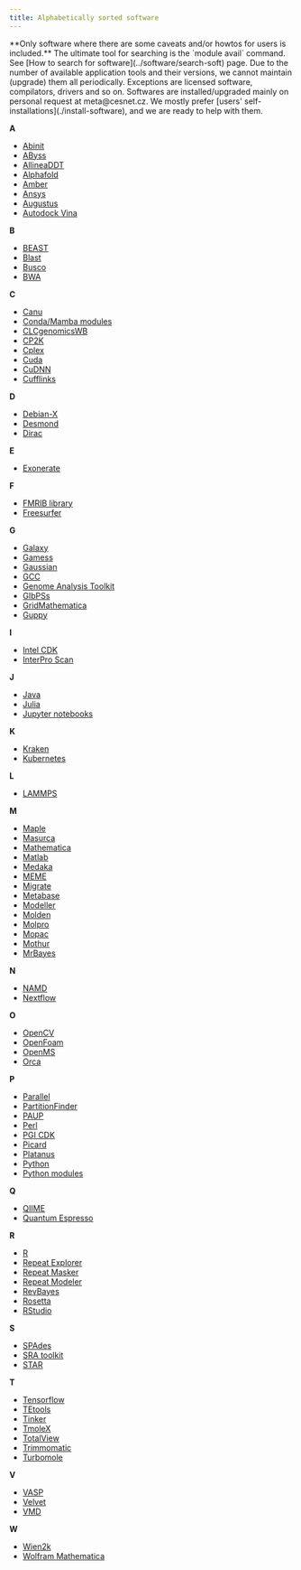 ```yaml
---
title: Alphabetically sorted software
---
```

<Callout type="info" title="The list is not complete.">
**Only software where there are some caveats and/or howtos for users is included.** The ultimate tool for searching is the `module avail` command. See [How to search for software](../software/search-soft) page.
</Callout>


<Callout type="info" title="New software or its version.">
Due to the number of available application tools and their versions, we cannot maintain (upgrade) them all periodically. Exceptions are licensed software, compilators, drivers and so on. Softwares are installed/upgraded mainly on personal request at meta@cesnet.cz. We mostly prefer [users' self-installations](./install-software), and we are ready to help with them.
</Callout>

**A**

- [Abinit](../software/sw-list/abinit)
- [AByss](../software/sw-list/abyss)
- [AllineaDDT](../software/sw-list/allinea-ddt)
- [Alphafold](../software/sw-list/alphafold)
- [Amber](../software/sw-list/amber)
- [Ansys](../software/sw-list/ansys)
- [Augustus](../software/sw-list/augustus)
- [Autodock Vina](../software/sw-list/autodock-vina)

**B**

- [BEAST](../software/sw-list/beast)
- [Blast](../software/sw-list/blast) 
- [Busco](../software/sw-list/busco)
- [BWA](../software/sw-list/bwa)

**C**

- [Canu](../software/sw-list/canu)
- [Conda/Mamba modules](../software/sw-list/conda-modules)
- [CLCgenomicsWB](../software/sw-list/clcbio-genomics-wb)
- [CP2K](../software/sw-list/cp2k)
- [Cplex](../software/sw-list/cplex)
- [Cuda](../software/sw-list/cuda) 
- [CuDNN](../software/sw-list/cudnn) 
- [Cufflinks](../software/sw-list/cufflinks)

**D**

- [Debian-X](../software/sw-list/debian-x)
- [Desmond](../software/sw-list/desmond)
- [Dirac](../software/sw-list/dirac)

**E**

- [Exonerate](../software/sw-list/exonerate)

**F**

- [FMRIB library](../software/sw-list/fsl)
- [Freesurfer](../software/sw-list/freesurfer)

**G**

- [Galaxy](../related/galaxy)
- [Gamess](../software/sw-list/gamess)
- [Gaussian](../software/sw-list/gaussian)
- [GCC](../software/sw-list/gcc)
- [Genome Analysis Toolkit](../software/sw-list/gatk)
- [GIbPSs](../software/sw-list/gibpss)
- [GridMathematica](../software/sw-list/gridmathematica)
- [Guppy](../software/sw-list/guppy)

**I**

- [Intel CDK](../software/sw-list/intel)
- [InterPro Scan](../software/sw-list/interproscan)

**J**

- [Java](../software/sw-list/java)
- [Julia](../software/sw-list/julia)
- [Jupyter notebooks](../software/sw-list/jupyter)


**K**

- [Kraken](../software/sw-list/kraken)
- [Kubernetes](../related/kubernetes)

**L**

- [LAMMPS](../software/sw-list/lammps)

**M**

- [Maple](../software/sw-list/maple)
- [Masurca](../software/sw-list/masurca)
- [Mathematica](../software/sw-list/wolfram-math)
- [Matlab](../software/sw-list/matlab)
- [Medaka](../software/sw-list/medaka)
- [MEME](../software/sw-list/meme)
- [Migrate](../software/sw-list/migrate)
- [Metabase](../software/sw-list/metabase)
- [Modeller](../software/sw-list/modeller)
- [Molden](../software/sw-list/molden)
- [Molpro](../software/sw-list/molpro)
- [Mopac](../software/sw-list/mopac)
- [Mothur](../software/sw-list/mothur)
- [MrBayes](../software/sw-list/mrbayes)

**N**

- [NAMD](../software/sw-list/namd)
- [Nextflow](../software/sw-list/nextflow)

**O**

- [OpenCV](../software/sw-list/opencv)
- [OpenFoam](../software/sw-list/openfoam)
- [OpenMS](../software/sw-list/openms)
- [Orca](../software/sw-list/orca)

**P**

- [Parallel](../software/sw-list/parallel)
- [PartitionFinder](../software/sw-list/partition-finder)
- [PAUP](../software/sw-list/paup)
- [Perl](../software/sw-list/perl-modules)
- [PGI CDK](../software/sw-list/pgi-cdk)
- [Picard](../software/sw-list/picard)
- [Platanus](../software/sw-list/platanus)
- [Python](../software/sw-list/python)
- [Python modules](../software/sw-list/python-modules)

**Q**

- [QIIME](../software/sw-list/qiime)
- [Quantum Espresso](../software/sw-list/quantum-espresso)


**R**

- [R](../software/sw-list/r)
- [Repeat Explorer](../software/sw-list/repeat-explorer)
- [Repeat Masker](../software/sw-list/repeat-masker)
- [Repeat Modeler](../software/sw-list/repeat-modeler)
- [RevBayes](../software/sw-list/revbayes)
- [Rosetta](../software/sw-list/rosetta)
- [RStudio](../software/sw-list/rstudio)

**S**

- [SPAdes](../software/sw-list/spades)
- [SRA toolkit](../software/sw-list/sra-toolkit)
- [STAR](../software/sw-list/star)

**T**

- [Tensorflow](../software/sw-list/tensor-flow)
- [TEtools](../software/sw-list/tetools)
- [Tinker](../software/sw-list/tinker)
- [TmoleX](../software/sw-list/tmolex)
- [TotalView](../software/sw-list/total-view)
- [Trimmomatic](../software/sw-list/trimmomatic)
- [Turbomole](../software/sw-list/turbomole)

**V**

- [VASP](../software/sw-list/vasp)
- [Velvet](../software/sw-list/velvet)
- [VMD](../software/sw-list/vmd)

**W**

- [Wien2k](../software/sw-list/wien2k)
- [Wolfram Mathematica](../software/sw-list/wolfram-math)

